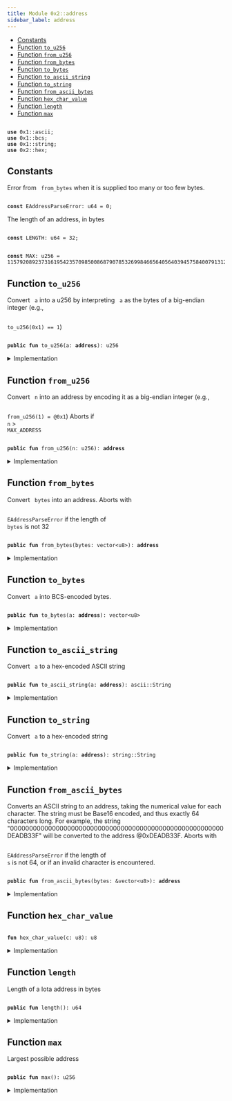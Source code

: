 ```yaml
---
title: Module 0x2::address
sidebar_label: address
---
```


<Link id="0x2_address"/>


-  [Constants](#@Constants_0)
-  [Function `to_u256`](#0x2_address_to_u256)
-  [Function `from_u256`](#0x2_address_from_u256)
-  [Function `from_bytes`](#0x2_address_from_bytes)
-  [Function `to_bytes`](#0x2_address_to_bytes)
-  [Function `to_ascii_string`](#0x2_address_to_ascii_string)
-  [Function `to_string`](#0x2_address_to_string)
-  [Function `from_ascii_bytes`](#0x2_address_from_ascii_bytes)
-  [Function `hex_char_value`](#0x2_address_hex_char_value)
-  [Function `length`](#0x2_address_length)
-  [Function `max`](#0x2_address_max)


<pre><code>
<b>use</b> <Link to="../move-stdlib/ascii#0x1_ascii">0x1::ascii</Link>;
<b>use</b> <Link to="../move-stdlib/bcs#0x1_bcs">0x1::bcs</Link>;
<b>use</b> <Link to="../move-stdlib/string#0x1_string">0x1::string</Link>;
<b>use</b> <Link to="../iota-framework/hex#0x2_hex">0x2::hex</Link>;
</code></pre>



<Link id="@Constants_0"></Link>

## Constants


<Link id="0x2_address_EAddressParseError"></Link>

Error from <code>
from_bytes</code> when it is supplied too many or too few bytes.


<pre><code>
<b>const</b> <Link to="../iota-framework/address#0x2_address_EAddressParseError">EAddressParseError</Link>: u64 = 0;
</code></pre>



<Link id="0x2_address_LENGTH"></Link>

The length of an address, in bytes


<pre><code>
<b>const</b> <Link to="../iota-framework/address#0x2_address_LENGTH">LENGTH</Link>: u64 = 32;
</code></pre>



<Link id="0x2_address_MAX"></Link>



<pre><code>
<b>const</b> <Link to="../iota-framework/address#0x2_address_MAX">MAX</Link>: u256 = 115792089237316195423570985008687907853269984665640564039457584007913129639935;
</code></pre>



<Link id="0x2_address_to_u256"></Link>

## Function `to_u256`

Convert <code>
a</code> into a u256 by interpreting <code>
a</code> as the bytes of a big-endian integer
(e.g., <code>
<Link to="../iota-framework/address#0x2_address_to_u256">to_u256</Link>(0x1) == 1</code>)


<pre><code>
<b>public</b> <b>fun</b> <Link to="../iota-framework/address#0x2_address_to_u256">to_u256</Link>(a: <b>address</b>): u256
</code></pre>



<details>
<summary>Implementation</summary>


<pre><code>
<b>public</b> <b>native</b> <b>fun</b> <Link to="../iota-framework/address#0x2_address_to_u256">to_u256</Link>(a: <b>address</b>): u256;
</code></pre>



</details>

<Link id="0x2_address_from_u256"></Link>

## Function `from_u256`

Convert <code>
n</code> into an address by encoding it as a big-endian integer (e.g., <code>
<Link to="../iota-framework/address#0x2_address_from_u256">from_u256</Link>(1) = @0x1</code>)
Aborts if <code>
n</code> > <code>
MAX_ADDRESS</code>


<pre><code>
<b>public</b> <b>fun</b> <Link to="../iota-framework/address#0x2_address_from_u256">from_u256</Link>(n: u256): <b>address</b>
</code></pre>



<details>
<summary>Implementation</summary>


<pre><code>
<b>public</b> <b>native</b> <b>fun</b> <Link to="../iota-framework/address#0x2_address_from_u256">from_u256</Link>(n: u256): <b>address</b>;
</code></pre>



</details>

<Link id="0x2_address_from_bytes"></Link>

## Function `from_bytes`

Convert <code>
bytes</code> into an address.
Aborts with <code>
<Link to="../iota-framework/address#0x2_address_EAddressParseError">EAddressParseError</Link></code> if the length of <code>
bytes</code> is not 32


<pre><code>
<b>public</b> <b>fun</b> <Link to="../iota-framework/address#0x2_address_from_bytes">from_bytes</Link>(bytes: <Link to="../move-stdlib/vector#0x1_vector">vector</Link>&lt;u8&gt;): <b>address</b>
</code></pre>



<details>
<summary>Implementation</summary>


<pre><code>
<b>public</b> <b>native</b> <b>fun</b> <Link to="../iota-framework/address#0x2_address_from_bytes">from_bytes</Link>(bytes: <Link to="../move-stdlib/vector#0x1_vector">vector</Link>&lt;u8&gt;): <b>address</b>;
</code></pre>



</details>

<Link id="0x2_address_to_bytes"></Link>

## Function `to_bytes`

Convert <code>
a</code> into BCS-encoded bytes.


<pre><code>
<b>public</b> <b>fun</b> <Link to="../iota-framework/address#0x2_address_to_bytes">to_bytes</Link>(a: <b>address</b>): <Link to="../move-stdlib/vector#0x1_vector">vector</Link>&lt;u8&gt;
</code></pre>



<details>
<summary>Implementation</summary>


<pre><code>
<b>public</b> <b>fun</b> <Link to="../iota-framework/address#0x2_address_to_bytes">to_bytes</Link>(a: <b>address</b>): <Link to="../move-stdlib/vector#0x1_vector">vector</Link>&lt;u8&gt; \{
    <Link to="../move-stdlib/bcs#0x1_bcs_to_bytes">bcs::to_bytes</Link>(&a)
}
</code></pre>



</details>

<Link id="0x2_address_to_ascii_string"></Link>

## Function `to_ascii_string`

Convert <code>
a</code> to a hex-encoded ASCII string


<pre><code>
<b>public</b> <b>fun</b> <Link to="../iota-framework/address#0x2_address_to_ascii_string">to_ascii_string</Link>(a: <b>address</b>): <Link to="../move-stdlib/ascii#0x1_ascii_String">ascii::String</Link>
</code></pre>



<details>
<summary>Implementation</summary>


<pre><code>
<b>public</b> <b>fun</b> <Link to="../iota-framework/address#0x2_address_to_ascii_string">to_ascii_string</Link>(a: <b>address</b>): <Link to="../move-stdlib/ascii#0x1_ascii_String">ascii::String</Link> \{
    <Link to="../iota-framework/hex#0x2_hex_encode">hex::encode</Link>(<Link to="../iota-framework/address#0x2_address_to_bytes">to_bytes</Link>(a)).<Link to="../iota-framework/address#0x2_address_to_ascii_string">to_ascii_string</Link>()
}
</code></pre>



</details>

<Link id="0x2_address_to_string"></Link>

## Function `to_string`

Convert <code>
a</code> to a hex-encoded string


<pre><code>
<b>public</b> <b>fun</b> <Link to="../iota-framework/address#0x2_address_to_string">to_string</Link>(a: <b>address</b>): <Link to="../move-stdlib/string#0x1_string_String">string::String</Link>
</code></pre>



<details>
<summary>Implementation</summary>


<pre><code>
<b>public</b> <b>fun</b> <Link to="../iota-framework/address#0x2_address_to_string">to_string</Link>(a: <b>address</b>): <Link to="../move-stdlib/string#0x1_string_String">string::String</Link> \{
    <Link to="../iota-framework/address#0x2_address_to_ascii_string">to_ascii_string</Link>(a).<Link to="../iota-framework/address#0x2_address_to_string">to_string</Link>()
}
</code></pre>



</details>

<Link id="0x2_address_from_ascii_bytes"></Link>

## Function `from_ascii_bytes`

Converts an ASCII string to an address, taking the numerical value for each character. The
string must be Base16 encoded, and thus exactly 64 characters long.
For example, the string "00000000000000000000000000000000000000000000000000000000DEADB33F"
will be converted to the address @0xDEADB33F.
Aborts with <code>
<Link to="../iota-framework/address#0x2_address_EAddressParseError">EAddressParseError</Link></code> if the length of <code>
s</code> is not 64,
or if an invalid character is encountered.


<pre><code>
<b>public</b> <b>fun</b> <Link to="../iota-framework/address#0x2_address_from_ascii_bytes">from_ascii_bytes</Link>(bytes: &<Link to="../move-stdlib/vector#0x1_vector">vector</Link>&lt;u8&gt;): <b>address</b>
</code></pre>



<details>
<summary>Implementation</summary>


<pre><code>
<b>public</b> <b>fun</b> <Link to="../iota-framework/address#0x2_address_from_ascii_bytes">from_ascii_bytes</Link>(bytes: &<Link to="../move-stdlib/vector#0x1_vector">vector</Link>&lt;u8&gt;): <b>address</b> \{
    <b>assert</b>!(bytes.<Link to="../iota-framework/address#0x2_address_length">length</Link>() == 64, <Link to="../iota-framework/address#0x2_address_EAddressParseError">EAddressParseError</Link>);
    <b>let</b> <b>mut</b> hex_bytes = <Link to="../move-stdlib/vector#0x1_vector">vector</Link>[];
    <b>let</b> <b>mut</b> i = 0;
    <b>while</b> (i &lt; 64) \{
        <b>let</b> hi = <Link to="../iota-framework/address#0x2_address_hex_char_value">hex_char_value</Link>(bytes[i]);
        <b>let</b> lo = <Link to="../iota-framework/address#0x2_address_hex_char_value">hex_char_value</Link>(bytes[i+1]);
        hex_bytes.push_back((hi &lt;&lt; 4) | lo);
        i = i + 2;
    };
    <Link to="../iota-framework/address#0x2_address_from_bytes">from_bytes</Link>(hex_bytes)
}
</code></pre>



</details>

<Link id="0x2_address_hex_char_value"></Link>

## Function `hex_char_value`



<pre><code>
<b>fun</b> <Link to="../iota-framework/address#0x2_address_hex_char_value">hex_char_value</Link>(c: u8): u8
</code></pre>



<details>
<summary>Implementation</summary>


<pre><code>
<b>fun</b> <Link to="../iota-framework/address#0x2_address_hex_char_value">hex_char_value</Link>(c: u8): u8 \{
    <b>if</b> (c &gt;= 48 && c &lt;= 57) c - 48 // 0-9
    <b>else</b> <b>if</b> (c &gt;= 65 && c &lt;= 70) c - 55 // A-F
    <b>else</b> <b>if</b> (c &gt;= 97 && c &lt;= 102) c - 87 // a-f
    <b>else</b> <b>abort</b> <Link to="../iota-framework/address#0x2_address_EAddressParseError">EAddressParseError</Link>
}
</code></pre>



</details>

<Link id="0x2_address_length"></Link>

## Function `length`

Length of a Iota address in bytes


<pre><code>
<b>public</b> <b>fun</b> <Link to="../iota-framework/address#0x2_address_length">length</Link>(): u64
</code></pre>



<details>
<summary>Implementation</summary>


<pre><code>
<b>public</b> <b>fun</b> <Link to="../iota-framework/address#0x2_address_length">length</Link>(): u64 \{
    <Link to="../iota-framework/address#0x2_address_LENGTH">LENGTH</Link>
}
</code></pre>



</details>

<Link id="0x2_address_max"></Link>

## Function `max`

Largest possible address


<pre><code>
<b>public</b> <b>fun</b> <Link to="../iota-framework/address#0x2_address_max">max</Link>(): u256
</code></pre>



<details>
<summary>Implementation</summary>


<pre><code>
<b>public</b> <b>fun</b> <Link to="../iota-framework/address#0x2_address_max">max</Link>(): u256 \{
    <Link to="../iota-framework/address#0x2_address_MAX">MAX</Link>
}
</code></pre>



</details>
